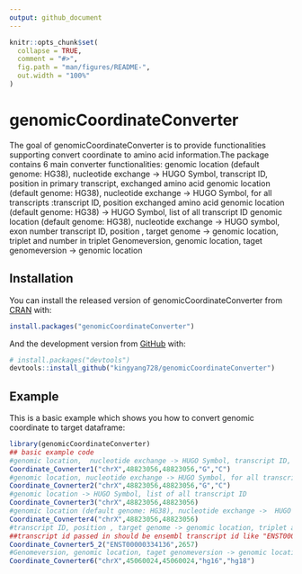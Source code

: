 ```yaml
---
output: github_document
---
```


<!-- README.md is generated from README.Rmd. Please edit that file -->

```r
knitr::opts_chunk$set(
  collapse = TRUE,
  comment = "#>",
  fig.path = "man/figures/README-",
  out.width = "100%"
)
```

# genomicCoordinateConverter

<!-- badges: start -->
<!-- badges: end -->

The goal of genomicCoordinateConverter is to provide functionalities supporting convert coordinate to amino acid information.The package contains 6 main converter functionalities:
  genomic location (default genome: HG38), nucleotide exchange -> HUGO Symbol, transcript ID, position in primary transcript, exchanged amino acid
  genomic location (default genome: HG38), nucleotide exchange -> HUGO Symbol, for all transcripts :transcript ID, position exchanged amino acid
  genomic location (default genome: HG38) -> HUGO Symbol, list of all transcript ID
  genomic location (default genome: HG38), nucleotide exchange ->  HUGO symbol, exon number
  transcript ID, position , target genome -> genomic location, triplet and number in triplet
  Genomeversion, genomic location, taget genomeversion -> genomic location

## Installation

You can install the released version of genomicCoordinateConverter from [CRAN](https://CRAN.R-project.org) with:

``` r
install.packages("genomicCoordinateConverter")
```

And the development version from [GitHub](https://github.com/) with:

``` r
# install.packages("devtools")
devtools::install_github("kingyang728/genomicCoordinateConverter")
```
## Example

This is a basic example which shows you how to convert genomic coordinate to target dataframe:

```r
library(genomicCoordinateConverter)
## basic example code
#genomic location,  nucleotide exchange -> HUGO Symbol, transcript ID, position in primary transcript, exchanged amino acid
Coordinate_Covnerter1("chrX",48823056,48823056,"G","C")
#genomic location, nucleotide exchange -> HUGO Symbol, for all transcripts :transcript ID, position exchanged amino acid
Coordinate_Covnerter2("chrX",48823056,48823056,"G","C")
#genomic location -> HUGO Symbol, list of all transcript ID
Coordinate_Covnerter3("chrX",48823056,48823056)
#genomic location (default genome: HG38), nucleotide exchange ->  HUGO symbol, exon number
Coordinate_Covnerter4("chrX",48823056,48823056)
#transcript ID, position , target genome -> genomic location, triplet and number in triplet
##transcript id passed in should be ensembl transcript id like "ENST00000334136"
Coordinate_Covnerter5_2("ENST00000334136",2657)
#Genomeversion, genomic location, taget genomeversion -> genomic location
Coordinate_Covnerter6("chrX",45060024,45060024,"hg16","hg18")
```


